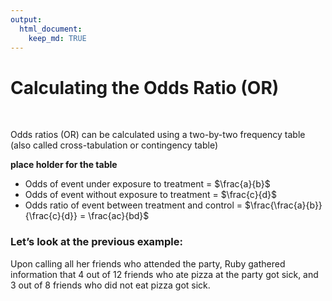 ```yaml
---
output: 
  html_document:
    keep_md: TRUE
---
```


# Calculating the Odds Ratio (OR)

&nbsp;

Odds ratios (OR) can be calculated using a two-by-two frequency table (also called cross-tabulation or contingency table)

__place holder for the table__

* Odds of event under exposure to treatment = $\frac{a}{b}$
* Odds of event without exposure to treatment = $\frac{c}{d}$
* Odds ratio of event between treatment and control = $\frac{\frac{a}{b}}{\frac{c}{d}} = \frac{ac}{bd}$

### Let’s look at the previous example: 

Upon calling all her friends who attended the party, Ruby gathered information that 4 out of 12 friends who ate pizza at the party got sick, and 3 out of 8 friends who did not eat pizza got sick.

